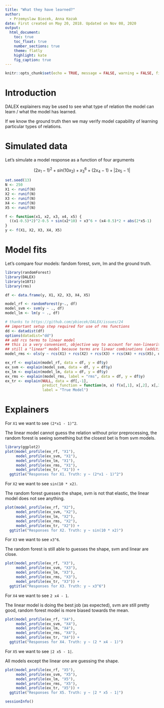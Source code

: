 ---
title: "What they have learned?"
author: 
  - Przemyslaw Biecek, Anna Kozak
date: First created on May 20, 2018. Updated on Nov 08, 2020
output: 
  html_document:
    toc: true  
    toc_float: true
    number_sections: true
    theme: flatly
    highlight: kate
    fig_caption: true
---


```{r setup, include=FALSE}
knitr::opts_chunk$set(echo = TRUE, message = FALSE, warning = FALSE, fig.width = 6, fig.height = 4.5)
```


# Introduction

DALEX explainers may be used to see what type of relation the model can learn / what the model has learned.

If we know the ground truth then we may verify model capability of learning particular types of relations.

# Simulated data

Let's simulate a model response as a function of four arguments

$$
(2x_1-1)^2 + sin(10 x_2) +  x_3^{6} + (2 x_4 - 1) + |2x_5-1| 
$$

```{r}
set.seed(13)
N <- 250
X1 <- runif(N)
X2 <- runif(N)
X3 <- runif(N)
X4 <- runif(N)
X5 <- runif(N)

f <- function(x1, x2, x3, x4, x5) {
  ((x1-0.5)*2)^2-0.5 + sin(x2*10) + x3^6 + (x4-0.5)*2 + abs(2*x5-1) 
}
y <- f(X1, X2, X3, X4, X5)
```

# Model fits

Let's compare four models: fandom forest, svm, lm and the ground truth.

```{r, results="hide"}
library(randomForest)
library(DALEX)
library(e1071)
library(rms)

df <- data.frame(y, X1, X2, X3, X4, X5)

model_rf <- randomForest(y~., df)
model_svm <- svm(y ~ ., df)
model_lm <- lm(y ~ ., df)

# thanks to https://github.com/pbiecek/DALEX/issues/24
## important setup step required for use of rms functions
dd <- datadist(df)
options(datadist="dd")
## add rcs terms to linear model
## this is a very convenient, objective way to account for non-linearity
## still a "linear" model because terms are linear combinations (additive)
model_rms <- ols(y ~ rcs(X1) + rcs(X2) + rcs(X3) + rcs(X4) + rcs(X5), df)

ex_rf <- explain(model_rf, data = df, y = df$y)
ex_svm <- explain(model_svm, data = df, y = df$y)
ex_lm <- explain(model_lm, data = df, y = df$y)
ex_rms <- explain(model_rms, label = "rms", data = df, y = df$y)
ex_tr <- explain(NULL, data = df[,-1], 
                 predict_function = function(m, x) f(x[,1], x[,2], x[,3], x[,4], x[,5]), 
                 label = "True Model")
```

# Explainers

For `X1` we want to see `(2*x1 - 1)^2`.

The linear model cannot guess the relation without prior preprocessing, the random forest is seeing something but the closest bet is from svm models.

```{r}
library(ggplot2)
plot(model_profile(ex_rf, "X1"),
     model_profile(ex_svm, "X1"),
     model_profile(ex_lm, "X1"),
     model_profile(ex_rms, "X1"),
     model_profile(ex_tr, "X1")) +
  ggtitle("Responses for X1. Truth: y ~ (2*x1 - 1)^2")

```

For `X2` we want to see `sin(10 * x2)`.

The random forest guesses the shape, svm is not that elastic, the linear model does not see anything.


```{r}
plot(model_profile(ex_rf, "X2"),
     model_profile(ex_svm, "X2"),
     model_profile(ex_lm, "X2"),
     model_profile(ex_rms, "X2"),
     model_profile(ex_tr, "X2")) +
  ggtitle("Responses for X2. Truth: y ~ sin(10 * x2)")
```

For `X3` we want to see `x3^6`.

The random forest is still able to guesses the shape, svm and linear are close.

```{r}
plot(model_profile(ex_rf, "X3"),
     model_profile(ex_svm, "X3"),
     model_profile(ex_lm, "X3"),
     model_profile(ex_rms, "X3"),
     model_profile(ex_tr, "X3")) +
  ggtitle("Responses for X3. Truth: y ~ x3^6")
```

For `X4` we want to see `2 x4 - 1`.

The linear model is doing the best job (as expected), svm are still pretty good, random forest model is more biased towards the mean.

```{r}
plot(model_profile(ex_rf, "X4"),
     model_profile(ex_svm, "X4"),
     model_profile(ex_lm, "X4"),
     model_profile(ex_rms, "X4"),
     model_profile(ex_tr, "X4")) +
  ggtitle("Responses for X4. Truth: y ~ (2 * x4 - 1)")
```

For `X5` we want to see `|2 x5 - 1|`.

All models except the linear one are guessing the shape.

```{r}
plot(model_profile(ex_rf, "X5"),
     model_profile(ex_svm, "X5"),
     model_profile(ex_lm, "X5"),
     model_profile(ex_rms, "X5"),
     model_profile(ex_tr, "X5")) +
  ggtitle("Responses for X5. Truth: y ~ |2 * x5 - 1|")
```


```{r}
sessionInfo()
```